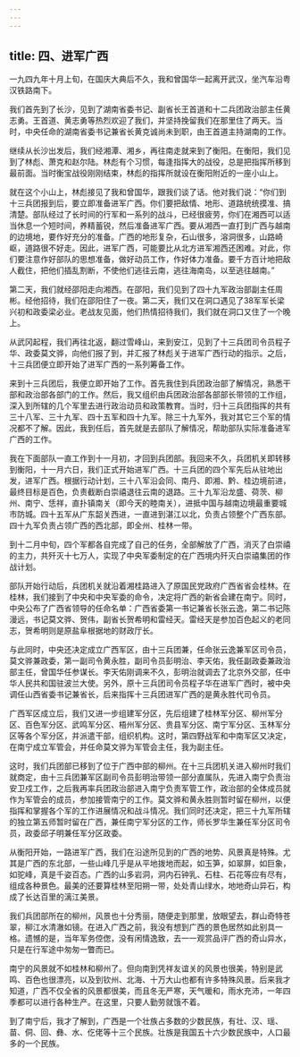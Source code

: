 ```yaml
---
---
---
```

title: 四、进军广西
---



一九四九年十月上旬，在国庆大典后不久，我和曾国华一起离开武汉，坐汽车沿粤汉铁路南下。

我们首先到了长沙，见到了湖南省委书记、副省长王首道和十二兵团政治部主任黄志勇。王首道、黄志勇等热烈欢迎了我们，并坚持挽留我们在那里住了两天。当时，中央任命的湖南省委书记兼省长黄克诚尚未到职，由王首道主持湖南的工作。

继续从长沙出发后，我们经湘潭、湘乡，再往南走就来到了衡阳。在衡阳，我们见到了林彪、萧克和赵尔陆。林彪有个习惯，每逢指挥大的战役，总是把指挥所移到最前面。当时衡宝战役刚刚结束，林彪的指挥所就设在衡阳附近的一座小山上。

就在这个小山上，林彪接见了我和曾国华，跟我们谈了话。他对我们说：“你们到十三兵团报到后，要立即准备进军广西。你们要把敌情、地形、道路统统摸准、搞清楚。部队经过了长时间的行军和一系列的战斗，已经很疲劳，你们在湘西可以适当休息一个短时间，养精蓄锐，然后准备进军广西。要从湘西一直打到广西与越南的边境地，要作好充分的准备。广西的地形复杂，石山很多，溶洞很多，山路崎岖，道路很不好走。因此，进军广西，可能要比从北方进军湘西还困难。对此，你们要注意作好部队的思想准备，做好动员工作，作好体力准备。要千方百计地把敌人截住，把他们插乱割断，不使他们逃往云南，逃往海南岛，以至逃往越南。”

第二天，我们就经邵阳走向湘西。在邵阳，我们见到了四十九军政治部副主任周彬。经他招待，我们在邵阳住了一夜。第二天，我们又在洞口遇见了38军军长梁兴初和政委梁必业。老战友见面，他们热情招待我们，我们就在洞口又住了一个晚上。

从武冈起程，我们再往北返，翻过雪峰山，来到安江，见到了十三兵团司令员程子华、政委莫文骅，向他们报了到，并汇报了林彪关于进军广西行动的指示。之后，十三兵团便立即开始了进军广西的一系列筹备工作。

来到十三兵团后，我便立即开始了工作。首先我住到兵团政治部了解情况，熟悉干部和政治部各部门的工作。然后，我又组织由兵团政治部各部部长带领的工作组，深入到所辖的几个军里去进行政治动员和政策教育。当时，归十三兵团指挥的共有三十八军、三十九军、四十五军和四十九军。除三十九军外，我对其它三个军的情况都不了解。因此，我到任后，首先就是去部队了解情况，帮助部队实际准备进军广西的工作。

我在下面部队一直工作到十一月初，才回到兵团部。我回来不久，兵团机关即转移到衡阳，十一月六日，我们正式开始进军广西。十三兵团的四个军先后从驻地出发，进军广西。根据行动计划，三十八军沿会同、南丹、即湘、黔、桂边境前进，最终目标是百色，负责截断白崇禧退往云南的退路。三十九军沿龙盛、荷茨、柳州、南宁、恁祥，直扑镇南关（即今天的睦南关），进抵中国与越南边境最重要城市防城。四十五军从广东韶关西进，一直进到湛江以北，负责占领整个广西东部。四十九军负责占领广西的西北部，即全州、桂林一带。

到十二月中旬，四个军都各自完成了自己的任务，全部解放了广西，消灭了白崇禧的主力，共歼灭十七万人，实现了中央军委制定的在广西境内歼灭白崇禧集团的作战计划。

部队开始行动后，兵团机关就沿着湘桂路进入了原国民党政府广西省省会桂林。在桂林，我们接到了中央和中央军委的命令，决定将广西的新省会建在南宁。同时，中央公布了广西省领导的任命名单：广西省委第一书记兼省长张云逸，第二书记陈漫远，书记莫文骅、贺伟，副省长贺希明和雷经天。雷经天是参加百色起义的老同志，贺希明则是原盐阜根据地的财政厅长。

与此同时，中央还决定成立广西军区，由十三兵团兼，任命张云逸兼军区司令员，莫文骅兼政委，第一副司令黄永胜，副司令员彭明治、李天佑，我任副政委兼政治部主任，曾国华任参谋长。李天佑刚调来不久，彭明治就调去了北京外交部，任中华人民共和国驻波兰大使。另外，原十三兵团司令员程子华在进军广西时，被中央调任山西省委书记兼省长，后来指挥十三兵团进军广西的是黄永胜代司令员。

广西军区成立后，我们又进一步组建军分区，先后组建了桂林军分区、柳州军分区、百色军分区、武鸣军分区、梧州军分区、贵县军分区、南宁军分区、玉林军分区等各个军分区，并派遣干部，组织机构。这时，第四野战军和中南军区又决定，在南宁成立军管会，并任命莫文骅为军管会主任，我为副主任。

这时，我们兵团部已移到了位于广西中部的柳州。在十三兵团机关进入柳州时我们就商定，由十三兵团兼军区副司令员彭明治带领一部分直属队，先进入南宁负责治安卫戍工作，之后我再率兵团政治部进入南宁负责军管工作，政治部的全体成员就作为军管会的成员，参加接管南宁的工作。莫文骅和黄永胜则暂时留在柳州，以便指挥和掌握各个军的工作进展情况和战斗情况。我们同时还决定，把三十九军所辖的独立第五师暂时留在广西，兼任南宁军分区的工作，师长罗华生兼任军分区司令员，政委邱子明兼任军分区政委。

从衡阳开始，一路进军广西，我们在沿途所见到的广西的地势、风景真是特殊。尤其是广西的东北部，一些山峰几乎是从平地拨地而起，如玉笋，如翠屏，如巨象，如驼峰，真是千姿百态。广西的山多岩洞，洞内石钟乳、石柱、石花等应有尽有，组成各种景色。最美的还要算桂林至阳朔一带，处处青山绿水，地地奇山异石，构成了长达百里的漓江美景。

我们兵团部所在的柳州，风景也十分秀丽，随便走到那里，放眼望去，群山奇特苍翠，柳江水清澈如镜。在进入广西之前，我没有想到广西的景色居然如此别具一格。遗憾的是，当年军务倥偬，没有闲情逸致，去一一观赏品评广西的奇山异水，只是在行军途中匆匆一瞥而已。

南宁的风景就不如桂林和柳州了。但向南到凭祥友谊关的风景也很美，特别是武鸣、百色也很漂亮，以及到钦州、北海、十万大山也都有许多特殊风景。后来我才知道，广西不仅全省的风景都很美，而且冬无严寒，天气暖和，雨水充沛，一年四季都可以进行各种生产。在这里，只要人勤劳就饿不着。

到了南宁后，我才了解到，广西是一个壮族占多数的少数民族，有壮、汉、瑶、苗、侗、回、彝、水、仡佬等十三个民族。壮族是我国五十六少数民族中，人口最多的一个民族。